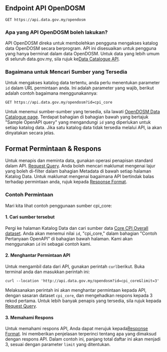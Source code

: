## Endpoint API OpenDOSM

```http
GET https://api.data.gov.my/opendosm
```

### Apa yang API OpenDOSM boleh lakukan?

API OpenDOSM direka untuk membolehkan pengguna mengakses katalog data OpenDOSM secara berprogram. API ini disesuaikan untuk pengguna yang hanya berminat dalam data OpenDOSM. Untuk data yang lebih umum di seluruh data.gov.my, sila rujuk ke[Data Catalogue API](/static-api/data-catalogue).

### Bagaimana untuk Mencari Sumber yang Tersedia

Untuk mengakses katalog data tertentu, anda perlu menentukan parameter `id` dalam URL permintaan anda.
Ini adalah parameter yang wajib, berikut adalah contoh bagaimana menggunakannya:

```http
GET https://api.data.gov.my/opendosm?id=cpi_core
```

Untuk menemui sumber-sumber yang tersedia, sila lawati [OpenDOSM Data Catalogue page](https://open.dosm.gov.my/data-catalogue).
Terdapat bahagian di bahagian bawah yang bertajuk "Sample OpenAPI query" yang mengandungi `id` yang diperlukan untuk setiap katalog data.
Jika satu katalog data tidak tersedia melalui API, ia akan dinyatakan secara jelas.

## Format Permintaan & Respons

Untuk menapis dan meminta data, gunakan operasi penapisan standard dalam API. [Request Query](/request-query).
Anda boleh mencari maklumat mengenai lajur yang boleh di-filter dalam bahagian Metadata di bawah setiap halaman Katalog Data.
Untuk maklumat mengenai bagaimana API bertindak balas terhadap permintaan anda, rujuk kepada [Response Format](/response-format).

### Contoh Permintaan

Mari kita lihat contoh penggunaan sumber cpi_core:

#### 1. Cari sumber tersebut

Pergi ke halaman Katalog Data dan cari sumber data [Core CPI Overall dataset](https://open.dosm.gov.my/data-catalogue/cpi_cpi_core_1).
Anda akan menemui nilai `id`, "cpi_core," dalam bahagian "Contoh Pertanyaan OpenAPI" di bahagian bawah halaman. Kami akan menggunakan `id` ini sebagai contoh kami.

#### 2. Menghantar Permintaan API

Untuk mengambil data dari API, gunakan perintah `curl`berikut. Buka terminal anda dan masukkan perintah ini:

```curl
curl --location 'http://api.data.gov.my/opendosm?id=cpi_core&limit=3'
```

Melaksanakan perintah ini akan menghantar permintaan kepada API, dengan sasaran dataset `cpi_core`, dan mengehadkan respons kepada 3 rekod pertama.
Untuk lebih banyak penapis yang tersedia, sila rujuk kepada [Request Query](/request-query).

#### 3. Memahami Respons

Untuk memahami respons API, Anda dapat merujuk kepada[Response Format](/response-format).
Ini memberikan penjelasan terperinci tentang apa yang dimaksud dengan respons API.
Dalam contoh ini, panjang total daftar ini akan menjadi 3, sesuai dengan parameter `limit` yang ditentukan.
